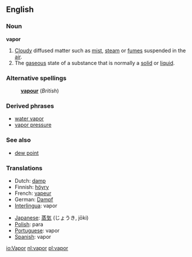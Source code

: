 ==English==

===Noun===
'''vapor'''
{{wikipedia}}
#[[Cloud]]y diffused matter such as [[mist]], [[steam]] or [[fume]]s suspended in the [[air]].
#The [[gaseous]] state of a substance that is normally a [[solid]] or [[liquid]].

===Alternative spellings===
:'''[[vapour]]''' (''British'')

===Derived phrases===
*[[water vapor]]
*[[vapor pressure]]

===See also===
*[[dew point]]

===Translations===
{{top}}
*Dutch: [[damp]] {{m}}
*Finnish: [[höyry]]
*French: [[vapeur]] {{f}}
*German: [[Dampf]] {{m}}
*[[Interlingua]]: vapor
{{mid}}
*[[Japanese]]: [[蒸気]] (じょうき, jōki)
*[[Polish]]: para {{f}}
*[[Portuguese]]: vapor {{m}}
*[[Spanish]]: vapor {{m}}
{{bottom}}

[[io:Vapor]]
[[nl:vapor]]
[[pl:vapor]]